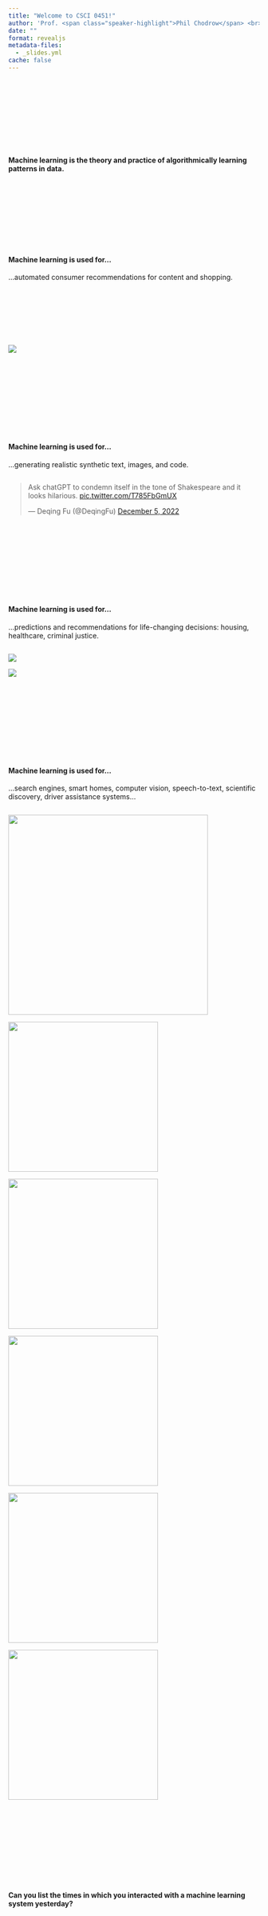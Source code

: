 ```yaml
---
title: "Welcome to CSCI 0451!"
author: 'Prof. <span class="speaker-highlight">Phil Chodrow</span> <br>Department of Computer Science<br>Middlebury College'  
date: ""
format: revealjs
metadata-files: 
  - _slides.yml
cache: false
---
```


## {.bg1}

<br> <br> <br> <br> <br> <br> <br> 

#### Machine learning is the theory and practice of algorithmically learning [patterns in data]{.alert}. 

## {.split-33}

::: {.column .bg1}

<br> <br> <br> <br> <br> <br> 

#### Machine learning is used for...

...automated consumer recommendations for content and shopping.

:::

::: {.column .bg0}


<br> <br> <br> <br> <br> 

::: {.stretch}
![](../assets/img/figs/netflix-rec.jpeg)
:::


:::

## {.split-33}

::: {.column .bg1}

<br> <br> <br> <br> <br> <br> 

#### Machine learning is used for...

...generating realistic synthetic text, images, and code. 


:::

::: {.column .bg0}


::: {.absolute top=25 left=75 width=800}

<blockquote class="twitter-tweet"><p lang="en" dir="ltr">Ask chatGPT to condemn itself in the tone of Shakespeare and it looks hilarious. <a href="https://t.co/T785FbGmUX">pic.twitter.com/T785FbGmUX</a></p>&mdash; Deqing Fu (\@DeqingFu) <a href="https://twitter.com/DeqingFu/status/1599682153201401856?ref_src=twsrc%5Etfw">December 5, 2022</a></blockquote> <script async src="https://platform.twitter.com/widgets.js" charset="utf-8"></script>

:::

:::

## {.split-33}

::: {.column .bg1}

<br> <br> <br> <br> <br> <br> 

#### Machine learning is used for...

...predictions and recommendations for life-changing decisions: housing, healthcare, criminal justice.   

:::

::: {.column .bg0}


::: {.stretch}
![](../assets/img/figs/realpage-banner.png)
:::

::: {.stretch}
![](../assets/img/figs/realpage-unbiased.png)
:::

:::

## {.split-33}

::: {.column .bg1}

<br> <br> <br> <br> <br> <br> 

#### Machine learning is used for...

...search engines, smart homes, computer vision, speech-to-text, scientific discovery, driver assistance systems...

:::

::: {.column .bg0}


![](https://upload.wikimedia.org/wikipedia/commons/thumb/c/c1/Google_Homepage.svg/640px-Google_Homepage.svg.png){.absolute top=200 left=0 width=400 }
 
![](https://images.tmcnet.com/tmc/misc/articles/image/2018-jun/6799911737-smart-home1-1000x536.png){.absolute top=250 right=10 width=300 }

![](https://miro.medium.com/max/1400/1*8gmgaAkFdI-9OHY5cA93xQ.png){.absolute top=10 left=10 width=300 }

![](https://www.voicereport.ai/wp-content/uploads/2019/08/speech-to-text-software.png){.absolute top=10 right=10 width=300 }

![](../assets/img/figs/ml-protein-folding.png){.absolute bottom=10 left=10 width=300 }
 

![](https://www.einfochips.com/blog/wp-content/uploads/2018/07/experience-safe-and-smart-driving-with-vision-based-advanced-driver-assistance-systems-adas-featured.jpg){.absolute bottom=10 right=10 width=300}
:::

## {.bg3}

<br> <br> <br> <br> <br> <br> <br>  


#### Can you list the times in which you interacted with a machine learning system [yesterday]{.alert}?
 

## {.bg2}

<br> <br> <br> <br> <br> <br> <br>  <br>  

### How is [this course]{.alert} going to go?

## {.split-50}

::: {.column .bg1}

#### CSCI 0451 is....

###### Coding

- Numerical array programming
- Object-oriented interfaces
- Experiments and visualization

###### Math

- Linear algebra
- Optimization ($\implies$ calculus)
- A bit of probability

###### Reading, writing, discussion

- Technical methods
- Bias, fairness, and impact of ML 


:::

::: {.column .bg0}


:::{.stretch}

<br> <br> <br> 

![](../assets/img/memes/trojan.jpeg)
:::

:::


## {.split-50}

::: {.column .bg1}

##### What's In This Course

Short answer: stuff that is harder to learn from the internet. 



[![](../assets/img/screencaps/mosh.png)]{.fragment}

::: {.fragment}

```python
LR = LogisticRegression()
LR.fit(predictors, target)
LR.predict(new_predictors)
```

:::



[*We are going to learn this workflow in a day, then do more interesting things*.]{.fragment}



:::

::: {.column .bg0}


::: {.fragment}

##### Special Focus: Disparity, Fairness, and Impact

*Algorithmic bias* is the tendency of automated systems to reproduce structural privilege and oppression, especially in relation to race, gender, and sexuality. 

Most systems that impact people in any way have at least a risk of algorithmic bias. Active mitigation is usually needed. 

![](https://ars.electronica.art/outofthebox/files/2019/08/GenderShades_gs04.jpg)


:::


:::


## {.split-33}

::: {.column .bg1}

<br> <br> <br> <br> <br> <br> <br> 

#### Rough, [tentative]{.alert} plan for the semester

:::


::: {.column .bg0}

###### Fundamentals of Prediction (~2 weeks)  

- Data science workflow. 
- Score-based prediction, linear models, decision theory.

###### Fairness in Machine Learning (~2-3 weeks)

- Legitimacy of automated decision-systems
- Formal definitions of bias and fairness.
- Limitations of formal methods. 

###### Algorithms (math) (~4 weeks)

- Empirical risk minimization, convexity, optimization. 
- Controlling features: regularization and kernels. 

###### Deep Learning (~2 weeks)

- Image classification, text classification, word embedding.
- *We are  not doing generative language models -- take 457*. 

:::


## {.split-33}

::: {.column .bg1}

<br> <br> <br> <br> <br> <br> <br> 

### Most Days

:::

::: {.column .bg0}

<br> <br> 

###### Warmup Activity

- Complete ahead of time. 
- Reinforces content from readings and connects them to lecture. 
- Present in groups of 5-6. 
- Random presenter presents to the group. 

###### Lecture 

- Math
- Live-coding + experiments
- Your questions and ideas!


:::

## {.split-33}

::: {.column .bg1}

<br> <br> <br> <br> <br> <br> <br> 

#### Activities and assignments

:::

::: {.column .bg0}

###### Blog Posts

- Substantial projects! Usually require >5 hours. 
- Involves implementation, experiments, and discussion. 
- Published on your blog. 

###### Daily Warmup Activities

- Relatively quick **when you've done the readings**.
- One (random) person each day will present to your team. 
- Connects readings to lecture. 

###### Project

- In groups of your choosing. 
- Work on it throughout the semester, presentations in last week. 
- We'll have activities etc. to help you pick a path. 

:::

## {.split-50}

::: {.column .bg1}

<br> <br> 

### Blog Posts

- Perform experiments in Jupyter notebooks. 
- Create figures, add expository prose, etc. 
- (Sometimes) Implement algorithms in source (`.py`) files. 
- Render your notebooks into a blog using the Quarto publishing engine. 
- Host source code and rendered blog on GitHub. 

:::

::: {.column .bg0}

<iframe data-src="https://middlebury-csci-0451.github.io/CSCI-0451-s24/assignments/blog-posts/blog-post-penguins.html" width=900 height=600></iframe>

:::

## {background-image="../assets/img/screencaps/vscode-quarto.png" background-size="contain"}


## {.split-50}

::: {.column .bg1}

### Blog Post Feedback

- [**E**]{.alert}: You have demonstrated excellent and thorough learning in this blog post. [**You should definitely move on**]{.alert}.
- [**M**]{.alert}: You have demonstrated learning in this blog post, but may have missed some opportunities. [**You could learn either by moving on or by revising this post**]{.alert}. 
- [**R**]{.alert}: You have demonstrated some learning, but have missed some important ideas or techniques. [**I recommend that you focus your learning on revising this assignment.**]{.alert}

*These "grades" are always accompanied by written feedback on where to revise if applicable*. 

:::

::: {.column .bg0}

<iframe data-src="https://middlebury-csci-0451.github.io/CSCI-0451-s24/assignments/blog-posts/blog-post-penguins.html" width=900 height=600></iframe>

:::


## {.split-33}

::: {.column .bg1}

<br> <br> <br> <br> 

#### Readings and Warmups

Do them! 

Readings should be completed ahead of time. 

Notes are for in-class. 

[Let's practice a warmup activity]{.fragment}

:::

::: {.column .bg0}


<iframe data-src="https://middlebury-csci-0451.github.io/CSCI-0451-s24/schedule.html" width=900 height=600></iframe>

:::


## {background-image="../assets/img/figs/veggies.jpeg" background-size="contain" background-color="black"}

### Your Affinity Vegetable

<br> <br> 

### 1. Split into teams

### 2. Go around and share your name and:

##### If you were a vegetable, which vegetable would you be [and why]{.alert}? 

## {background-image="../assets/img/figs/veggies.jpeg" background-size="contain" background-color="black"}

### Your Affinity Vegetable

<br> <br> 

### 3. [Team leader]{.alert}: lead your team in finding a [*delicious dish*]{.alert2} that incorporates all of your vegetables.

##### Be ready to share! 







## {.bg2}

<br> <br> <br> <br> <br> <br> <br> <br> 

### [Collaborative]{.alert} Grading

## {.split-33}

::: {.column .bg1}

<br> <br> <br> <br> <br> <br> <br> 

#### [Collaborative]{.alert} Grading

:::


::: {.column .bg0}


###### **Initialization:** 

::: {.incremental}

- You set goals for your learning and achievement (in week 2).

:::

###### **Main Loop:**

::: {.incremental}

- You attend class, participate in activities, and complete assignments.  
- You get feedback on your assignments from me and the TAs, and you **revise**.
- You reflect on your learning and achievement at different points throughout the course. 

:::

###### **At End Of Course:**

::: {.incremental}

- You [**propose a letter grade**]{.alert} that reflects your learning and achievement, and discuss it with me. 

:::

###### [The feedback you get on individual assignments is *data for your proposal*. There is no formula.]{.fragment}

:::




## {.bg1 .smaller}

### Collaborative Grading

<br> <br> 

|  | [Opportunity]{.alert} | [*Challenge*]{.alert-3} | 
|---------|:-----|:------|
| No points,  no averages      | You can focus on **feedback** and **set your own goals**.   |    *You need to motivate based on your interest in the class* |
| Resubmit assignments      | One of the **best ways to learn**   | *Need to read feedback and prioritize time for revisions* |
| Can skip assignments     | No busy work -- work on what's valuable **to you**.  | *Still need to work enough to learn and meet your goals* |
| No hard due-dates       | Don't ask for extensions, take the time you need   |  *Need to keep yourself on pace to achieve your goals*  |
: {tbl-colwidths="[20,37,37]"}

## {.split-50}

::: {.column .bg1}

#### What a Grade Sounds Like... 

[**A**]{.alert}: *I am ready to take the theory, techniques, and ideas of this course into my endeavours outside this classroom: future classes, projects, hobbies, career.*

[**B**]{.alert}: *With help or review, I might be able to take some of what I learned outside this classroom.*

[**C**]{.alert}: *I showed up and did stuff, but I don't really see any ways to take what I learned outside this classroom.*

[**D-F**]{.alert}: *I didn't really show up or do much.*

:::

::: {.column .bg0}
#### Work Expected [Work Expected]{.hide}

I am very likely to accept your proposed grade in the course if you EITHER: 

- Complete **most assignments** to a high standard (including revisions) OR
- Work for **~10 productive hours per week** outside of class OR
- Do some of the assignments I give you and also **some other things** (that you propose) that are relevant to the course learning goals.

:::



## {.bg3}


<br> <br> <br> <br> <br> 

#### What is something that makes you feel [excited]{.alert} or [empowered]{.alert} about collaborative grading? 

#### What is something that makes you feel [nervous]{.alert-4} or [confused]{.alert-4} about collaborative grading?  




## {.bg2}

<br> <br> <br> <br> <br> <br> <br>  <br>  

### What I [expect]{.alert} from you now 

## {.split-50}

::: {.column .bg1}

#### CS Stuff

You can write moderately-complex, [object-oriented software]{.alert}. 

You are comfortable reading [software documentation]{.alert} and [researching]{.alert} how to perform a task that you haven't seen before. 

You know what a [terminal]{.alert} is and how to perform simple operations at the command line. 

You have experience [debugging]{.alert} your code and you are ready to do it a lot more. 

:::

::: {.column .bg0}

#### Math Stuff

You remember most of MATH 0200 and CSCI 0200: 

- Matrix multiplication and inner products
- $\mathbf{A}\mathbf{x} = \mathbf{b}$.  
- Visualizing linear and affine spaces. 
- Eigenvalues, eigenvectors, positive-definite matrices. 
- Derivatives, critical points of functions. 
- Sample spaces, probability distribution functions, random variables.
- Conditional probability and expectations. 

You are ready to [look up]{.alert-2} what you don't remember. 

:::


<!-- 
## {.split-50}

::: {.column .bg1}

#### Linear Algebra

- Matrix multiplication. 
- Inner products: $$\langle \mathbf{x}, \mathbf{y} \rangle = \mathbf{x} \cdot \mathbf{y} = \mathbf{x}^T \mathbf{y} \triangleq \sum_{i = 1}^{p} x_i y_i\;. $$ 
- Norms: $\lVert \mathbf{x} \rVert_2^2 \triangleq \langle \mathbf{x}, \mathbf{x} \rangle\;.$
- Everything about $\mathbf{A}\mathbf{x} = \mathbf{b}$.  
- Eigenvalues, eigenvectors, positive-definite matrices. 
- Matrix inverses. 
- Visualizing low-dimensional linear and affine spaces. 
- [Doing it in Python with numpy]{.alert} (we will learn along the way). 

::: 

::: {.column .bg0}

#### Other Math 

###### **Probability** (from CSCI 0200)
- Sample spaces, probability distribution functions. 
- Conditional probability. 
- Random variables, mean and variance. 
- (Conditional) expectation. 

###### **Calculus** 

- Fearless differentiation. 
- Critical points of functions when $f'(x) = 0$. 

::: -->


## {.split-40 }

::: {.column .bg0}

### NYT, 1957

<br> <br>

::: {.stretch}
![](../assets/img/figs/perceptron-nyt.jpeg)
:::

:::


::: {.column .bg0}

::: {.fragment}

#### What We Are Actually Talking About

```python
#| echo: false
#| cache: false


import numpy as np
from matplotlib import pyplot as plt
np.random.seed(123)

plt.rcParams["figure.figsize"] = (6, 3)
plt.style.use('seaborn-v0_8-whitegrid')

X1 = np.random.normal(0, 1, 100)
X2 = np.random.normal(0, 1, 100)
 
Y1 = np.random.normal(0, 1, 100)*.5+3
Y2 = np.random.normal(0, 1, 100)*.5+3

p = plt.scatter(X1, X2, color = "orange", alpha = 0.5)
p = plt.scatter(Y1, Y2, color = "blue", alpha = 0.5)

plt.plot([0.3, 4.3], [3.3, -0.7], color = "black")

labs = plt.gca().set(xlabel = r"$x_1$", ylabel = r"$x_2$")

``` 

$$\mathbf{w}^{(t+1)} = \mathbf{w}^{(t)} + \mathbb{1}(y_i \langle \mathbf{w}^{(t)}, \mathbf{x}_i \rangle < 0)y_i \mathbf{x}_i$$

:::
:::




## {.split-50}

::: {.column .bg0}

### NYT, 2022


![](../assets/img/figs/language-model-nyt-face.png){width=200}
![](../assets/img/figs/language-model-nyt.png){width=300}


:::

::: {.column .bg0}

::: {.fragment}

#### What We Are Actually Talking About

![](https://imgs.xkcd.com/comics/machine_learning.png)

<br> 

[[xkcd](https://xkcd.com/1838/)]{.footnote}

:::

:::


## {.bg1}

<br> <br> <br> <br> <br> <br> <br>

##### Most of all, I expect that you are ready to make thoughtful decisions to [guide your own learning]{.alert} in this course. 


## {.bg3}

<br> <br> <br> <br> <br> <br> <br>

##### Based on what you know about the course so far, what are some ways that [success]{.alert} might look like [for you]{.alert-4}?


<!-- ## {background-image="../assets/img/figs/regions.gif" background-size="contain"}

## {background-image="../assets/img/figs/final-regions.png" background-size="contain"} -->